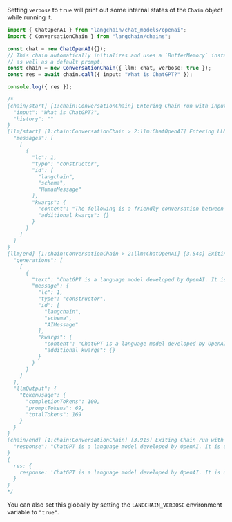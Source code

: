 Setting `verbose` to `true` will print out some internal states of the `Chain` object while running it.

```typescript
import { ChatOpenAI } from "langchain/chat_models/openai";
import { ConversationChain } from "langchain/chains";

const chat = new ChatOpenAI({});
// This chain automatically initializes and uses a `BufferMemory` instance
// as well as a default prompt.
const chain = new ConversationChain({ llm: chat, verbose: true });
const res = await chain.call({ input: "What is ChatGPT?" });

console.log({ res });

/*
[chain/start] [1:chain:ConversationChain] Entering Chain run with input: {
  "input": "What is ChatGPT?",
  "history": ""
}
[llm/start] [1:chain:ConversationChain > 2:llm:ChatOpenAI] Entering LLM run with input: {
  "messages": [
    [
      {
        "lc": 1,
        "type": "constructor",
        "id": [
          "langchain",
          "schema",
          "HumanMessage"
        ],
        "kwargs": {
          "content": "The following is a friendly conversation between a human and an AI. The AI is talkative and provides lots of specific details from its context. If the AI does not know the answer to a question, it truthfully says it does not know.\n\nCurrent conversation:\n\nHuman: What is ChatGPT?\nAI:",
          "additional_kwargs": {}
        }
      }
    ]
  ]
}
[llm/end] [1:chain:ConversationChain > 2:llm:ChatOpenAI] [3.54s] Exiting LLM run with output: {
  "generations": [
    [
      {
        "text": "ChatGPT is a language model developed by OpenAI. It is designed to generate human-like responses in a conversational manner. It is trained on a large amount of text data from the internet and is capable of understanding and generating text across a wide range of topics. ChatGPT uses deep learning techniques, specifically a method called the transformer architecture, to process and generate high-quality text responses. Its purpose is to assist users in various conversational tasks, provide information, and engage in interactive conversations.",
        "message": {
          "lc": 1,
          "type": "constructor",
          "id": [
            "langchain",
            "schema",
            "AIMessage"
          ],
          "kwargs": {
            "content": "ChatGPT is a language model developed by OpenAI. It is designed to generate human-like responses in a conversational manner. It is trained on a large amount of text data from the internet and is capable of understanding and generating text across a wide range of topics. ChatGPT uses deep learning techniques, specifically a method called the transformer architecture, to process and generate high-quality text responses. Its purpose is to assist users in various conversational tasks, provide information, and engage in interactive conversations.",
            "additional_kwargs": {}
          }
        }
      }
    ]
  ],
  "llmOutput": {
    "tokenUsage": {
      "completionTokens": 100,
      "promptTokens": 69,
      "totalTokens": 169
    }
  }
}
[chain/end] [1:chain:ConversationChain] [3.91s] Exiting Chain run with output: {
  "response": "ChatGPT is a language model developed by OpenAI. It is designed to generate human-like responses in a conversational manner. It is trained on a large amount of text data from the internet and is capable of understanding and generating text across a wide range of topics. ChatGPT uses deep learning techniques, specifically a method called the transformer architecture, to process and generate high-quality text responses. Its purpose is to assist users in various conversational tasks, provide information, and engage in interactive conversations."
}
{
  res: {
    response: 'ChatGPT is a language model developed by OpenAI. It is designed to generate human-like responses in a conversational manner. It is trained on a large amount of text data from the internet and is capable of understanding and generating text across a wide range of topics. ChatGPT uses deep learning techniques, specifically a method called the transformer architecture, to process and generate high-quality text responses. Its purpose is to assist users in various conversational tasks, provide information, and engage in interactive conversations.'
  }
}
*/
```

You can also set this globally by setting the `LANGCHAIN_VERBOSE` environment variable to `"true"`.